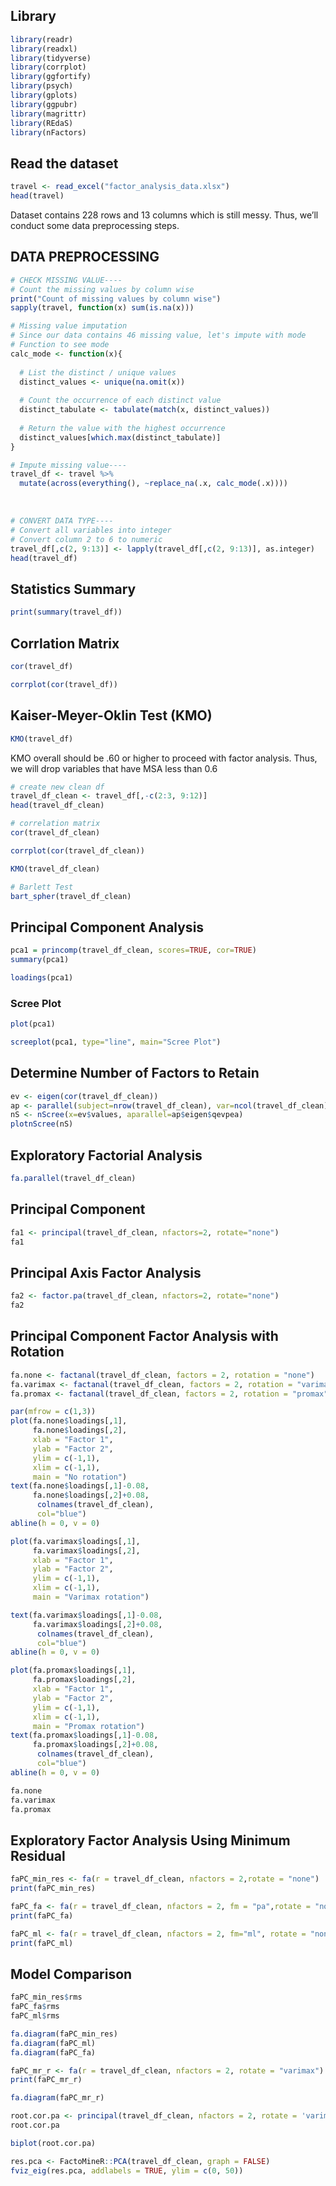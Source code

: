 
## Library
```r
library(readr)
library(readxl)
library(tidyverse)
library(corrplot)
library(ggfortify)
library(psych)
library(gplots)
library(ggpubr)
library(magrittr)
library(REdaS)
library(nFactors)
```

## Read the dataset

```r
travel <- read_excel("factor_analysis_data.xlsx")
head(travel)
```

Dataset contains 228 rows and 13 columns which is still messy. Thus, we'll conduct some data preprocessing steps.\

## DATA PREPROCESSING
```r
# CHECK MISSING VALUE----
# Count the missing values by column wise
print("Count of missing values by column wise")
sapply(travel, function(x) sum(is.na(x)))

# Missing value imputation
# Since our data contains 46 missing value, let's impute with mode
# Function to see mode
calc_mode <- function(x){
  
  # List the distinct / unique values
  distinct_values <- unique(na.omit(x))
  
  # Count the occurrence of each distinct value
  distinct_tabulate <- tabulate(match(x, distinct_values))
  
  # Return the value with the highest occurrence
  distinct_values[which.max(distinct_tabulate)]
}

# Impute missing value----
travel_df <- travel %>% 
  mutate(across(everything(), ~replace_na(.x, calc_mode(.x))))
```
\

```r
# CONVERT DATA TYPE----
# Convert all variables into integer
# Convert column 2 to 6 to numeric
travel_df[,c(2, 9:13)] <- lapply(travel_df[,c(2, 9:13)], as.integer)
head(travel_df)
```
## Statistics Summary
```r
print(summary(travel_df))
```
## Corrlation Matrix
```r
cor(travel_df)
```

```r
corrplot(cor(travel_df))
```

## Kaiser-Meyer-Oklin Test (KMO)
```r
KMO(travel_df)
```
KMO overall should be .60 or higher to proceed with factor analysis. Thus, we will drop variables that have MSA less than 0.6
```r
# create new clean df
travel_df_clean <- travel_df[,-c(2:3, 9:12)]
head(travel_df_clean)
```

```r
# correlation matrix
cor(travel_df_clean)
```

```r
corrplot(cor(travel_df_clean))
```

```r
KMO(travel_df_clean)
```

```r
# Barlett Test
bart_spher(travel_df_clean)
```

## Principal Component Analysis
```r
pca1 = princomp(travel_df_clean, scores=TRUE, cor=TRUE)
summary(pca1)
```

```r
loadings(pca1)
```
### Scree Plot
```r
plot(pca1)
```

```r
screeplot(pca1, type="line", main="Scree Plot") 
```

## Determine Number of Factors to Retain
```r
ev <- eigen(cor(travel_df_clean)) 
ap <- parallel(subject=nrow(travel_df_clean), var=ncol(travel_df_clean), rep=100,cent=.05)
nS <- nScree(x=ev$values, aparallel=ap$eigen$qevpea)
plotnScree(nS)
```

## Exploratory Factorial Analysis
```r
fa.parallel(travel_df_clean)
```
## Principal Component
```r
fa1 <- principal(travel_df_clean, nfactors=2, rotate="none")
fa1
```
## Principal Axis Factor Analysis
```r
fa2 <- factor.pa(travel_df_clean, nfactors=2, rotate="none")
fa2
```
## Principal Component Factor Analysis with Rotation
```r
fa.none <- factanal(travel_df_clean, factors = 2, rotation = "none")
fa.varimax <- factanal(travel_df_clean, factors = 2, rotation = "varimax")
fa.promax <- factanal(travel_df_clean, factors = 2, rotation = "promax")

par(mfrow = c(1,3))
plot(fa.none$loadings[,1], 
     fa.none$loadings[,2],
     xlab = "Factor 1", 
     ylab = "Factor 2", 
     ylim = c(-1,1),
     xlim = c(-1,1),
     main = "No rotation")
text(fa.none$loadings[,1]-0.08, 
     fa.none$loadings[,2]+0.08,
      colnames(travel_df_clean),
      col="blue")
abline(h = 0, v = 0)

plot(fa.varimax$loadings[,1], 
     fa.varimax$loadings[,2],
     xlab = "Factor 1", 
     ylab = "Factor 2", 
     ylim = c(-1,1),
     xlim = c(-1,1),
     main = "Varimax rotation")

text(fa.varimax$loadings[,1]-0.08, 
     fa.varimax$loadings[,2]+0.08,
      colnames(travel_df_clean),
      col="blue")
abline(h = 0, v = 0)

plot(fa.promax$loadings[,1], 
     fa.promax$loadings[,2],
     xlab = "Factor 1", 
     ylab = "Factor 2",
     ylim = c(-1,1),
     xlim = c(-1,1),
     main = "Promax rotation")
text(fa.promax$loadings[,1]-0.08, 
     fa.promax$loadings[,2]+0.08,
      colnames(travel_df_clean),
      col="blue")
abline(h = 0, v = 0)
```
```r
fa.none
fa.varimax
fa.promax
```

## Exploratory Factor Analysis Using Minimum Residual
```r
faPC_min_res <- fa(r = travel_df_clean, nfactors = 2,rotate = "none")
print(faPC_min_res)
```

```r
faPC_fa <- fa(r = travel_df_clean, nfactors = 2, fm = "pa",rotate = "none")
print(faPC_fa)
```

```r
faPC_ml <- fa(r = travel_df_clean, nfactors = 2, fm="ml", rotate = "none")
print(faPC_ml)
```
## Model Comparison
```r
faPC_min_res$rms
faPC_fa$rms
faPC_ml$rms
```

```r
fa.diagram(faPC_min_res)
fa.diagram(faPC_ml)
fa.diagram(faPC_fa)
```

```r
faPC_mr_r <- fa(r = travel_df_clean, nfactors = 2, rotate = "varimax")
print(faPC_mr_r)
```
```r
fa.diagram(faPC_mr_r)
```

```r
root.cor.pa <- principal(travel_df_clean, nfactors = 2, rotate = 'varimax')
root.cor.pa
```

```r
biplot(root.cor.pa)
```

```r
res.pca <- FactoMineR::PCA(travel_df_clean, graph = FALSE)
fviz_eig(res.pca, addlabels = TRUE, ylim = c(0, 50))
```
